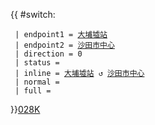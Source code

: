 {{ #switch: {{{format|}}}
  | endpoint1 = [[大埔墟站公共運輸交匯處|大埔墟站]]
  | endpoint2 = [[沙田市中心]]
  | direction = 0
  | status = 
  | inline = [[大埔墟站公共運輸交匯處|大埔墟站]] ↺ [[沙田市中心]]
  | normal =
  | full =
}}<noinclude>[[category:新界專線小巴路線模板|028K]]</noinclude>